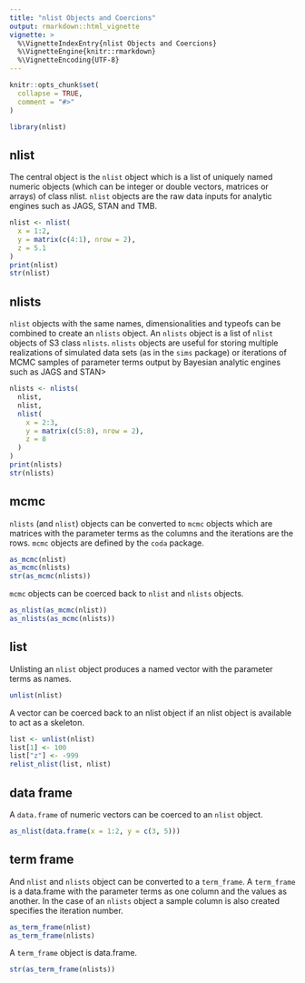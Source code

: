 ```yaml
---
title: "nlist Objects and Coercions"
output: rmarkdown::html_vignette
vignette: >
  %\VignetteIndexEntry{nlist Objects and Coercions}
  %\VignetteEngine{knitr::rmarkdown}
  %\VignetteEncoding{UTF-8}
---
```


```r
knitr::opts_chunk$set(
  collapse = TRUE,
  comment = "#>"
)
```

```r
library(nlist)
```


## nlist

The central object is the `nlist` object which is a list of uniquely named numeric objects (which can be integer or double vectors, matrices or arrays) of class nlist.
`nlist` objects are the raw data inputs for analytic engines such as JAGS, STAN and TMB.

```r
nlist <- nlist(
  x = 1:2,
  y = matrix(c(4:1), nrow = 2),
  z = 5.1
)
print(nlist)
str(nlist)
```

## nlists

`nlist` objects with the same names, dimensionalities and typeofs can be combined to create an `nlists` object.
An `nlists` object is a list of `nlist` objects of S3 class `nlists`.
`nlists` objects are useful for storing multiple realizations of simulated data sets (as in the `sims` package) or iterations of MCMC samples of parameter terms output by Bayesian analytic engines such as JAGS and STAN>

```r
nlists <- nlists(
  nlist,
  nlist,
  nlist(
    x = 2:3,
    y = matrix(c(5:8), nrow = 2),
    z = 8
  )
)
print(nlists)
str(nlists)
```

## mcmc 

`nlists` (and `nlist`) objects can be converted to `mcmc` objects which are matrices with the parameter terms as the columns and the iterations are the rows.
`mcmc` objects are defined by the `coda` package.

```r
as_mcmc(nlist)
as_mcmc(nlists)
str(as_mcmc(nlists))
```

`mcmc` objects can be coerced back to `nlist` and `nlists` objects.

```r
as_nlist(as_mcmc(nlist))
as_nlists(as_mcmc(nlists))
```

## list

Unlisting an `nlist` object produces a named vector with the parameter terms as names.

```r
unlist(nlist)
```

A vector can be coerced back to an nlist object if an nlist object is available to act as a skeleton.

```r
list <- unlist(nlist)
list[1] <- 100
list["z"] <- -999
relist_nlist(list, nlist)
```

## data frame

A `data.frame` of numeric vectors can be coerced to an `nlist` object.

```r
as_nlist(data.frame(x = 1:2, y = c(3, 5)))
```

## term frame

And `nlist` and `nlists` object can be converted to a `term_frame`.
A `term_frame` is a data.frame with the parameter terms as one column and the values as another.
In the case of an `nlists` object a sample column is also created specifies the iteration number.

```r
as_term_frame(nlist)
as_term_frame(nlists)
```

A `term_frame` object is data.frame.

```r
str(as_term_frame(nlists))
```

